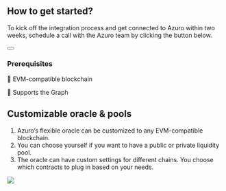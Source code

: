 
## How to get started?

To kick off the integration process and get connected to Azuro within two weeks, schedule a call with the Azuro team by clicking the button below.
####

<div className="px-50">
  <Button
    toTab="https://calendly.com/azuro_team/30min"
    title="Start integration"
  />
</div>

### Prerequisites

💎 EVM-compatible blockchain

💎 Supports the Graph


## Customizable oracle & pools

1. Azuro’s flexible oracle can be customized to any EVM-compatible blockchain.
2. You can choose yourself if you want to have a public or private liquidity pool.
3. The oracle can have custom settings for different chains. You choose which contracts to plug in based on your needs.

<Image
  src="images/hub/scheme.png"
  width={2000}
  height={700}
/>
